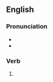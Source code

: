 ==English==

===Pronunciation===
* {{IPA|en|/d͡ʒæbd/}}
* {{rhymes|en|æbd|s=1}}

===Verb===
{{head|en|verb form}}

# {{en-past of|jab}}